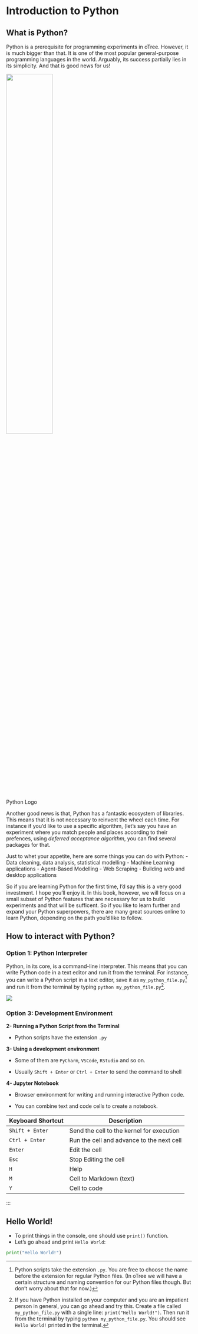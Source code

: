 # Introduction to Python

## What is Python?

Python is a prerequisite for programming experiments in oTree. However, it is much bigger than that. It is one of the most popular general-purpose programming languages in the world. Arguably, its success partially lies in its simplicity. And that is good news for us!

::: {#fig-python-logo}
![](2023-09-23-22-43-08.png){width=50%}

Python Logo
:::

Another good news is that, Python has a fantastic ecosystem of libraries. This means that it is not necessary to reinvent the wheel each time. For instance if you'd like to use a specific algorithm, (let's say you  have an experiment where you match people and places according to their prefences, using *deferred acceptance algorithm*, you can find several packages for that. 


Just to whet your appetite, here are some things you can do with Python:
- Data cleaning, data analysis, statistical modelling
- Machine Learning applications
- Agent-Based Modelling
- Web Scraping
- Building web and desktop applications


So if you are learning Python for the first time, I'd say this is a very good investment. I hope you'll enjoy it. In this book, however, we will focus on a small subset of Python features that are necessary for us to build experiments and that will be sufficent. So if you like to learn further and expand your Python superpowers, there are many great sources online to learn Python, depending on the path you'd like to follow.

## How to interact with Python?

### Option 1: Python Interpreter
Python, in its core, is a command-line interpreter. This means that you can write Python code in a text editor and run it from the terminal. For instance, you can write a Python script in a text editor, save it as `my_python_file.py`[^python-extension] and run it from the terminal by typing `python my_python_file.py`[^command-helloworld].

[^python-extension]: Python scripts take the extension `.py`. You are free to choose the name before the extension for regular Python files. (In oTree we will have a certain structure and naming convention for our Python files though. But don't worry about that for now.)

[^command-helloworld]: If you have Python installed on your computer and you are an impatient person in general, you can go ahead and try this. Create a file called `my_python_file.py` with a single line: `print("Hello World!")`. Then run it from the terminal by typing `python my_python_file.py`. You should see `Hello World!` printed in the terminal. 

::: {#fig-python-interpreter}
![](2023-09-23-23-16-55.png)
:::


### Option 3: Development Environment


**2- Running a Python Script from the Terminal**

- Python scripts have the extension `.py`

**3- Using a development environment**

* Some of them are `PyCharm`, `VSCode`, `RStudio` and so on.

* Usually `Shift + Enter` or `Ctrl + Enter` to send the command to shell

**4- Jupyter Notebook**

* Browser environment for writing and running interactive Python code.

* You can combine text and code cells to create a notebook.

| Keyboard Shortcut | Description |
| ---------------- | ----------- |
| `Shift + Enter`  | Send the cell to the kernel for execution |
| `Ctrl + Enter`   | Run the cell and advance to the next cell |
| `Enter`          | Edit the cell           |
| `Esc`            | Stop Editing the cell   |
| `H`              | Help                    |
| `M`              | Cell to Markdown (text) |
| `Y`              | Cell to code            |
:::


## Hello World!

* To print things in the console, one should use `print()` function. 
* Let's go ahead and print `Hello World`:

```{python}
print("Hello World!")
```
